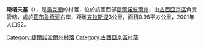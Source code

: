 {{coord|49|18|43|N|26|12|19|E|scale:30000|display=title}}

'''斯塔夫基'''（{{lang-uk|Ставки}}），是[[烏克蘭|烏克蘭]]的村落，位於該國西部[[捷爾諾波爾州|捷爾諾波爾州]]，由[[古西亞京區|古西亞京區]]負責管轄，處於[[茲布魯奇河|茲布魯奇河]]右岸，距離[[克拉斯涅_(古西亞京區)|克拉斯涅]]3公里，面積0.98平方公里，2001年人口92。

{{DEFAULTSORT:Ставки}}
[[Category:捷爾諾波爾州村落|Category:捷爾諾波爾州村落]]
[[Category:古西亞京區村落|Category:古西亞京區村落]]


{{Ternopil-geo-stub}}